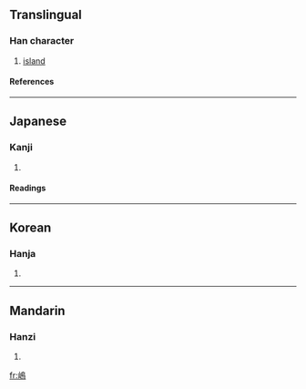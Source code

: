 {{see|島}}

==Translingual==
===Han character===
{{Han char|rn=46|rad=山|as=11|sn=14|four=|canj=山竹日火 (UHAF)}}
# [[island]]
====References====
{{Han ref|kx=0319.080|dkj=08434|dj=0619.170|hdz=10794.190|uh=5D8B|ud=23947}}
----
==Japanese==
===Kanji===
{{ja-kanji|grade=|rs=山11}}
# {{defn|Japanese}} 
====Readings====
{{ja-readings|on=[[とう]] (tō)|kun=[[しま]] (shima)}}
----
==Korean==
===Hanja===
{{ko-hanja|hangeul=[[도]]|rv=do|mr=to}}
# {{defn|Korean}}
----
==Mandarin==
===Hanzi===
{{cmn-hanzi|pin=[[dǎo]] ([[dao3]])|wg=tao<sup>3</sup>}}
# {{defn|Mandarin}}

[[fr:嶋]]